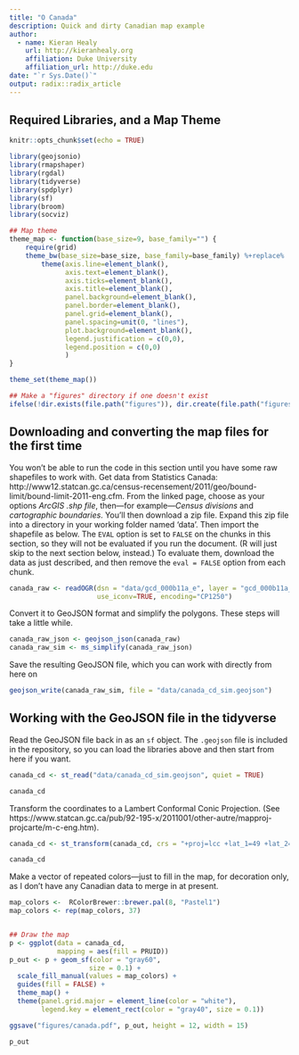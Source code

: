 ```yaml
---
title: "O Canada"
description: Quick and dirty Canadian map example
author:
  - name: Kieran Healy
    url: http://kieranhealy.org
    affiliation: Duke University 
    affiliation_url: http://duke.edu
date: "`r Sys.Date()`"
output: radix::radix_article
---
```


## Required Libraries, and a Map Theme

```r
knitr::opts_chunk$set(echo = TRUE)

library(geojsonio)
library(rmapshaper)
library(rgdal)
library(tidyverse)
library(spdplyr)
library(sf)
library(broom)
library(socviz)

## Map theme
theme_map <- function(base_size=9, base_family="") {
    require(grid)
    theme_bw(base_size=base_size, base_family=base_family) %+replace%
        theme(axis.line=element_blank(),
              axis.text=element_blank(),
              axis.ticks=element_blank(),
              axis.title=element_blank(),
              panel.background=element_blank(),
              panel.border=element_blank(),
              panel.grid=element_blank(),
              panel.spacing=unit(0, "lines"),
              plot.background=element_blank(),
              legend.justification = c(0,0),
              legend.position = c(0,0)
              )
}

theme_set(theme_map())

## Make a "figures" directory if one doesn't exist
ifelse(!dir.exists(file.path("figures")), dir.create(file.path("figures")), FALSE)

```

## Downloading and converting the map files for the first time

You won't be able to run the code in this section until you have some raw shapefiles to work with. Get data from Statistics Canada: http://www12.statcan.gc.ca/census-recensement/2011/geo/bound-limit/bound-limit-2011-eng.cfm. From the linked page, choose as your options _ArcGIS .shp file_, then---for example---_Census divisions_ and _cartographic boundaries_. You'll then download a zip file. Expand this zip file into a directory in your working folder named 'data'. Then import the shapefile as below. The `EVAL` option is set to `FALSE` on the chunks in this section, so they will not be evaluated if you run the document. (R will just skip to the next section below, instead.) To evaluate them, download the data as just described, and then remove the `eval = FALSE` option from each chunk.


```r
canada_raw <- readOGR(dsn = "data/gcd_000b11a_e", layer = "gcd_000b11a_e",
                      use_iconv=TRUE, encoding="CP1250")
```

Convert it to GeoJSON format and simplify the polygons. These steps will take a little while.

```r
canada_raw_json <- geojson_json(canada_raw)
canada_raw_sim <- ms_simplify(canada_raw_json)
```

Save the resulting GeoJSON file, which you can work with directly from here on

```r
geojson_write(canada_raw_sim, file = "data/canada_cd_sim.geojson")
```

## Working with the GeoJSON file in the tidyverse

Read the GeoJSON file back in as an `sf` object. The `.geojson` file is included in the repository, so you can load the libraries above and then start from here if you want.

```r
canada_cd <- st_read("data/canada_cd_sim.geojson", quiet = TRUE)

canada_cd
```

Transform the coordinates to a Lambert Conformal Conic Projection. (See  https://www.statcan.gc.ca/pub/92-195-x/2011001/other-autre/mapproj-projcarte/m-c-eng.htm).

```r
canada_cd <- st_transform(canada_cd, crs = "+proj=lcc +lat_1=49 +lat_2=77 +lon_0=-91.52 +x_0=0 +y_0=0 +datum=NAD83 +units=m +no_defs")

canada_cd
```


Make a vector of repeated colors---just to fill in the map, for decoration only, as I don't have any Canadian data to merge in at present.

```r

map_colors <-  RColorBrewer::brewer.pal(8, "Pastel1")
map_colors <- rep(map_colors, 37)


## Draw the map
p <- ggplot(data = canada_cd, 
            mapping = aes(fill = PRUID))
p_out <- p + geom_sf(color = "gray60", 
                    size = 0.1) + 
  scale_fill_manual(values = map_colors) + 
  guides(fill = FALSE) + 
  theme_map() + 
  theme(panel.grid.major = element_line(color = "white"),
        legend.key = element_rect(color = "gray40", size = 0.1))

ggsave("figures/canada.pdf", p_out, height = 12, width = 15)

p_out
```





